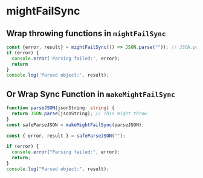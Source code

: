 # mightFailSync


## Wrap throwing functions in `mightFailSync`

```ts
const {error, result} = mightFailSync(() => JSON.parse("")); // JSON.parse might throw
if (error) {
  console.error('Parsing failed:', error);
  return
}
console.log('Parsed object:', result);
```

## Or Wrap Sync Function in `makeMightFailSync`

```ts
function parseJSON(jsonString: string) {
  return JSON.parse(jsonString); // This might throw
}
const safeParseJSON = makeMightFailSync(parseJSON);

const { error, result } = safeParseJSON("");

if (error) {
  console.error("Parsing failed:", error);
  return;
}
console.log("Parsed object:", result);
```